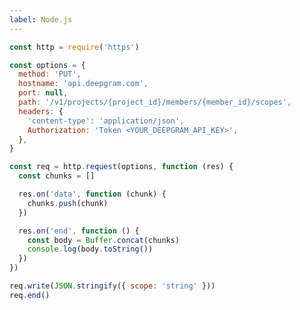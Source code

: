 ---
label: Node.js
---

```js
const http = require('https')

const options = {
  method: 'PUT',
  hostname: 'api.deepgram.com',
  port: null,
  path: '/v1/projects/{project_id}/members/{member_id}/scopes',
  headers: {
    'content-type': 'application/json',
    Authorization: 'Token <YOUR_DEEPGRAM_API_KEY>',
  },
}

const req = http.request(options, function (res) {
  const chunks = []

  res.on('data', function (chunk) {
    chunks.push(chunk)
  })

  res.on('end', function () {
    const body = Buffer.concat(chunks)
    console.log(body.toString())
  })
})

req.write(JSON.stringify({ scope: 'string' }))
req.end()
```
